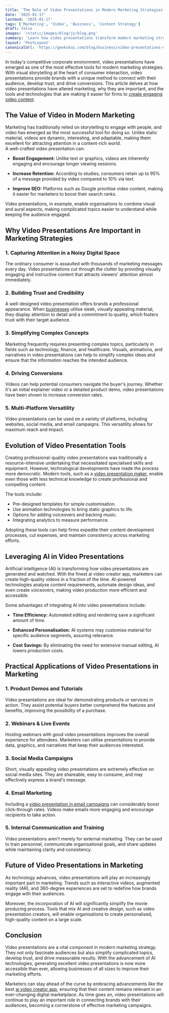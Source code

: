 ```yaml
---
title: 'The Role of Video Presentations in Modern Marketing Strategies'
date: '2025-01-17'
lastmod: '2025-01-17'
tags: ['Marketing', 'Video', 'Business', 'Content Strategy']
draft: false
images: '/static/images/blog/js/blog.png'
summary: 'Learn how video presentations transform modern marketing strategies. Discover AI tools, best practices, and practical applications to boost engagement and drive conversions through visual storytelling.'
layout: 'PostLayout'
canonicalUrl: 'https://geekskai.com/blog/business/video-presentations-marketing-guide/'
---
```



In today's competitive corporate environment, video presentations have emerged as one of the most effective tools for modern marketing strategies. With visual storytelling at the heart of consumer interaction, video presentations provide brands with a unique method to connect with their audience, develop trust, and drive conversions. This article delves at how video presentations have altered marketing, why they are important, and the tools and technologies that are making it easier for firms to [create engaging video content](https://geekskai.com/blog/how-to-make-videos-that-drive-sales/).

## The Value of Video in Modern Marketing

Marketing has traditionally relied on storytelling to engage with people, and video has emerged as the most successful tool for doing so. Unlike static material, videos are dynamic, interesting, and adaptable, making them excellent for attracting attention in a content-rich world.  
A well-crafted video presentation can:

* **Boost Engagement:** Unlike text or graphics, videos are inherently engaging and encourage longer viewing sessions.

* **Increase Retention:** According to studies, consumers retain up to 95% of a message provided by video compared to 10% via text.

* **Improve SEO:** Platforms such as Google prioritise video content, making it easier for marketers to boost their search ranks.

Video presentations, in example, enable organisations to combine visual and aural aspects, making complicated topics easier to understand while keeping the audience engaged.

## Why Video Presentations Are Important in Marketing Strategies

### 1\. Capturing Attention in a Noisy Digital Space

The ordinary consumer is assaulted with thousands of marketing messages every day. Video presentations cut through the clutter by providing visually engaging and instructive content that attracts viewers' attention almost immediately.

### 2\. Building Trust and Credibility

A well-designed video presentation offers brands a professional appearance. When [businesses](https://geekskai.com/blog/business/eco-friendly-business-practices-small-companies/) utilise sleek, visually appealing material, they display attention to detail and a commitment to quality, which fosters trust with their target audience.

### 3\. Simplifying Complex Concepts

Marketing frequently requires presenting complex topics, particularly in fields such as technology, finance, and healthcare. Visuals, animations, and narratives in video presentations can help to simplify complex ideas and ensure that the information reaches the intended audience.

### 4\. Driving Conversions

Videos can help potential consumers navigate the buyer's journey. Whether it's an initial explainer video or a detailed product demo, video presentations have been shown to increase conversion rates.

### 5\. Multi-Platform Versatility

Video presentations can be used on a variety of platforms, including websites, social media, and email campaigns. This versatility allows for maximum reach and impact.

## Evolution of Video Presentation Tools

Creating professional-quality video presentations was traditionally a resource-intensive undertaking that necessitated specialised skills and equipment. However, technological developments have made the process more democratic. Modern tools, such as a [video presentation maker](https://invideo.io/make/video-presentation/), enable even those with less technical knowledge to create professional and compelling content.

The tools include:

* Pre-designed templates for simple customisation.  
* Use animation technologies to bring static graphics to life.  
* Options for adding voiceovers and backing music.  
* Integrating analytics to measure performance.

Adopting these tools can help firms expedite their content development processes, cut expenses, and maintain consistency across marketing efforts.

## Leveraging AI in Video Presentations

Artificial intelligence (AI) is transforming how video presentations are generated and watched. With the finest ai video creator app, marketers can create high-quality videos in a fraction of the time. AI-powered technologies analyse content requirements, automate design ideas, and even create voiceovers, making video production more efficient and accessible.

Some advantages of integrating AI into video presentations include:

* **Time Efficiency:** Automated editing and rendering save a significant amount of time.

* **Enhanced Personalisation:** AI systems may customise material for specific audience segments, assuring relevance.

* **Cost Savings:** By eliminating the need for extensive manual editing, AI lowers production costs.

## Practical Applications of Video Presentations in Marketing

### 1\. Product Demos and Tutorials

Video presentations are ideal for demonstrating products or services in action. They assist potential buyers better comprehend the features and benefits, improving the possibility of a purchase.

### 2\. Webinars & Live Events

Hosting webinars with good video presentations improves the overall experience for attendees. Marketers can utilise presentations to provide data, graphics, and narratives that keep their audiences interested.

### 3\. Social Media Campaigns

Short, visually appealing video presentations are extremely effective on social media sites. They are shareable, easy to consume, and may effectively express a brand's message.

### 4\. Email Marketing

Including a [video presentation in email campaigns](https://www.campaignmonitor.com/resources/guides/video-in-email/) can considerably boost click-through rates. Videos make emails more engaging and encourage recipients to take action.

### 5\. Internal Communication and Training

Video presentations aren’t merely for external marketing. They can be used to train personnel, communicate organisational goals, and share updates while maintaining clarity and consistency.

## Future of Video Presentations in Marketing

As technology advances, video presentations will play an increasingly important part in marketing. Trends such as interactive videos, augmented reality (AR), and 360-degree experiences are set to redefine how brands engage with their audiences.

Moreover, the incorporation of AI will significantly simplify the movie producing process. Tools that mix AI and creative design, such as video presentation creators, will enable organisations to create personalised, high-quality content on a large scale.

## Conclusion

Video presentations are a vital component in modern marketing strategy. They not only fascinate audiences but also simplify complicated topics, develop trust, and drive measurable results. With the advancement of AI technologies, generating excellent video presentations is now more accessible than ever, allowing businesses of all sizes to improve their marketing efforts.

Marketers can stay ahead of the curve by embracing advancements like the best [ai video creator app](https://apps.apple.com/in/app/invideo-ai-video-generator/id6471394316), ensuring that their content remains relevant in an ever-changing digital marketplace. As time goes on, video presentations will continue to play an important role in connecting brands with their audiences, becoming a cornerstone of effective marketing campaigns.




















